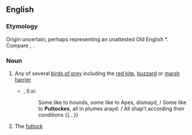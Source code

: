 ==English==

===Etymology===
Origin uncertain; perhaps representing an unattested Old English *{{term||putta|hawk}}. Compare {{term|pout|lang=en||a young bird}}, {{term|poult|lang=en}}.

===Noun===
{{en-noun}}

# {{context|now|_|UK|_|regional|lang=en}} Any of several [[bird of prey|birds of prey]] including the [[red kite]], [[buzzard]] or [[marsh harrier]]
#* {{RQ:Spenser Faerie Queene}}, II.xi:
#*: Some like to hounds, some like to Apes, dismayd, / Some like to '''Puttockes''', all in plumes arayd: / All shap't according their conditions {{...}}
# {{context|nautical|lang=en}} The [[futtock]]